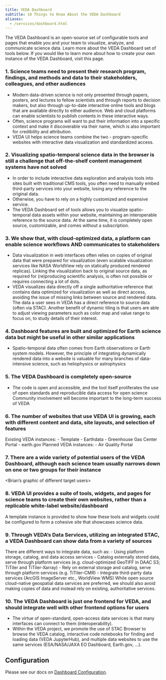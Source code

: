 ```yaml
---
title: VEDA Dashboard
subtitle: 10 Things to Know About the VEDA Dashboard
aliases:
  - /services/dashboard.html
---
```


The VEDA Dashboard is an open-source set of configurable tools and pages that enable you and your team to visualize, analyze, and communicate science data. Learn more about the VEDA Dashboard set of tools below. If you would like to learn more about how to create your own instance of the VEDA Dashboard, visit this page.

### 1. Science teams need to present their research program, findings, and methods and data to their stakeholders, colleagues, and other audiences
- Modern data-driven science is not only presented through papers, posters, and lectures to fellow scientists and through reports to decision makers, but also through up-to-date interactive online tools and blogs that are available directly to either audience.
Web and cloud platforms can enable scientists to publish contents in these interactive ways.
- Often, science programs will want to put their information into a specific context and make it discoverable via their name, which is also important for credibility and attribution.
- VEDA UI helps science teams combine the two - program-specific websites with interactive data visualization and standardized access.

### 2. Visualizing spatio-temporal science data in the browser is still a challenge that off-the-shelf content management systems have not solved
- In order to include interactive data exploration and analysis tools into sites built with traditional CMS tools, you often need to manually embed third-party services into your website, losing any reference to the original data. 
- Otherwise, you have to rely on a highly customized and expensive service.
- The VEDA Dashboard set of tools allows you to visualize spatio-temporal data assets within your website, maintaining an interoperable reference to the source data. At the same time, it is completely open source, customizable, and comes without a subscription.

### 3. We show that, with cloud-optimized data, a platform can enable science workflows AND communicates to stakeholders
- Data visualization in web interfaces often relies on copies of original data that were prepared for visualization (even scalable visualization services like NASA WorldView rely on statically produced rendered replicas). Linking the visualization back to original source data, as required for (re)producing scientific analysis, is often not possible or requires connecting a lot of dots.
- VEDA visualizes data directly off a single authoritative reference that contains data optimized for visualization as well as direct access, avoiding the issue of missing links between source and rendered data. The data a user sees in VEDA has a direct reference to source data (often via STAC).
Another benefit of dynamic tiling is that users are able to adjust viewing parameters such as color map and value range to focus on, to study details of their interest.

### 4. Dashboard features are built and optimized for Earth science data but might be useful in other similar applications
- Spatio-temporal data often comes from Earth observations or Earth system models. However, the principle of integrating dynamically rendered data into a website is valuable for many branches of data-intensive science, such as heliophysics or astrophysics

### 5. The VEDA Dashboard is completely open-source
- The code is open and accessible, and the tool itself proliferates the use of open standards and reproducible data access for open science
Community involvement will become important to the long-term success of VEDA

### 6. The number of websites that use VEDA UI is growing, each with different content and data, site layouts, and selection of features
Existing VEDA instances:
- Template
- Earthdata
- Greenhouse Gas Center Portal
- earth.gov
Planned VEDA instances:
- Air Quality Portal

### 7. There are a wide variety of potential users of the VEDA Dashboard, although each science team usually narrows down on one or two groups for their instance
<Brian’s graphic of different target users>

### 8. VEDA UI provides a suite of tools, widgets, and pages for science teams to create their own websites, rather than a replicable white-label website/dashboard
A template instance is provided to show how these tools and widgets could be configured to form a cohesive site that showcases science data.
<Link to VEDA UI component library docs>

### 9. Through VEDA's Data Services, utilizing an integrated STAC, a VEDA Dashboard can show data from a variety of sources
There are different ways to integrate data, such as:
- Using platform storage, catalog, and data access services
- Catalog externally stored data, serve through platform services (e.g. cloud-optimized GeoTIFF in DAAC S3; TiTiler and TiTiler-Xarray)
- Rely on external storage and catalog, serve through platform services (e.g. TiTiler-CMR)
- Integrate third-party data services (ArcGIS ImageServer etc., WorldView WMS) 
While open source cloud-native geospatial data services are preferred, we should also avoid making copies of data and instead rely on existing, authoritative services.

### 10. The VEDA Dashboard is just one frontend for VEDA, and should integrate well with other frontend options for users
- The virtue of open-standard, open-access data services is that many interfaces can connect to them (interoperability).
- Within the VEDA project, we promote the use of STAC Browser to browse the VEDA catalog, interactive code notebooks for finding and loading data (VEDA JupyterHub), and multiple data websites to use the same services (ESA/NASA/JAXA EO Dashboard, Earth.gov, …).


## Configuration

Please see our docs on [Dashboard Configuration](../contributing/dashboard-configuration/index.qmd).
